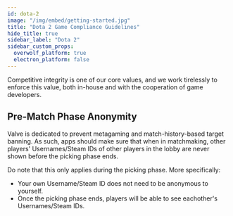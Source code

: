 ```yaml
---
id: dota-2
image: "/img/embed/getting-started.jpg"
title: "Dota 2 Game Compliance Guidelines"
hide_title: true
sidebar_label: "Dota 2"
sidebar_custom_props:
  overwolf_platform: true
  electron_platform: false
---
```


<GameInfo gameID={7314} showCompliance={false} showDocs={true}/>

Competitive integrity is one of our core values, and we work tirelessly to enforce this value, both in-house and with the cooperation of game developers.

## Pre-Match Phase Anonymity

Valve is dedicated to prevent metagaming and match-history-based target banning. As such, apps should make sure that when in matchmaking, other players'
Usernames/Steam IDs of other players in the lobby are never shown before the picking phase ends.

Do note that this only applies during the picking phase. More specifically:
- Your own Username/Steam ID does not need to be anonymous to yourself.
- Once the picking phase ends, players will be able to see eachother's Usernames/Steam IDs.